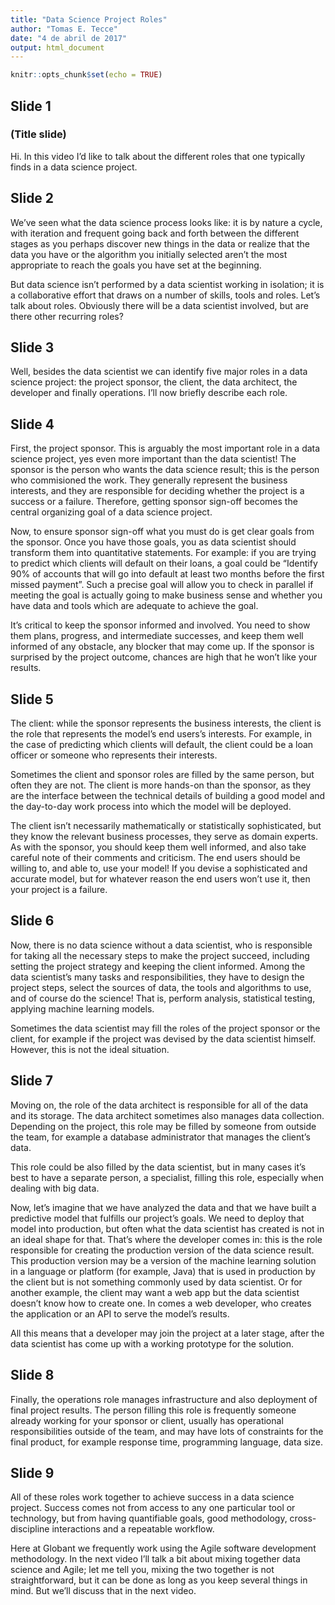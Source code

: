 ```yaml
---
title: "Data Science Project Roles"
author: "Tomas E. Tecce"
date: "4 de abril de 2017"
output: html_document
---
```


```r
knitr::opts_chunk$set(echo = TRUE)
```

## Slide 1

### (Title slide)

Hi. In this video I'd like to talk about the different roles that one typically
finds in a data science project.


## Slide 2

We've seen what the data science process looks like: it is by nature a cycle,
with iteration and frequent going back and forth between the different stages
as you perhaps discover new things in the data or realize that the data you 
have or the algorithm you initially selected aren't the most appropriate to
reach the goals you have set at the beginning.

But data science isn't performed by a data scientist working in isolation; it
is a collaborative effort that draws on a number of skills, tools and roles.
Let's talk about roles. Obviously there will be a data scientist involved, but
are there other recurring roles?


## Slide 3

Well, besides the data scientist we can identify five major roles in a data
science project: the project sponsor, the client, the data architect, the
developer and finally operations. I'll now briefly describe each role.


## Slide 4

First, the project sponsor. This is arguably the most important role in a data
science project, yes even more important than the data scientist! The sponsor
is the person who wants the data science result; this is the person who
commisioned the work. They generally represent the business interests, and they
are responsible for deciding whether the project is a success or a failure.
Therefore, getting sponsor sign-off becomes the central organizing goal of a
data science project.

Now, to ensure sponsor sign-off what you must do is get clear goals from the
sponsor. Once you have those goals, you as data scientist should transform them
into quantitative statements. For example: if you are trying to predict which
clients will default on their loans, a goal could be "Identify 90% of accounts
that will go into default at least two months before the first missed payment".
Such a precise goal will allow you to check in parallel if meeting the goal is
actually going to make business sense and whether you have data and tools which
are adequate to achieve the goal.

It's critical to keep the sponsor informed and involved. You need to show them
plans, progress, and intermediate successes, and keep them well informed of any
obstacle, any blocker that may come up. If the sponsor is surprised by the
project outcome, chances are high that he won't like your results.


## Slide 5

The client: while the sponsor represents the business interests, the client is
the role that represents the model's end users's interests. For example, in the
case of predicting which clients will default, the client could be a loan
officer or someone who represents their interests.

Sometimes the client and sponsor roles are filled by the same person, but often
they are not. The client is more hands-on than the sponsor, as they are the
interface between the technical details of building a good model and the
day-to-day work process into which the model will be deployed.

The client isn't necessarily mathematically or statistically sophisticated, but
they know the relevant business processes, they serve as domain experts. As
with the sponsor, you should keep them well informed, and also take careful
note of their comments and criticism. The end users should be willing to, and
able to, use your model! If you devise a sophisticated and accurate model, but
for whatever reason the end users won't use it, then your project is a failure.


## Slide 6

Now, there is no data science without a data scientist, who is responsible for
taking all the necessary steps to make the project succeed, including setting
the project strategy and keeping the client informed. Among the data
scientist's many tasks and responsibilities, they have to design the project
steps, select the sources of data, the tools and algorithms to use, and of 
course do the science! That is, perform analysis, statistical testing, applying
machine learning models.

Sometimes the data scientist may fill the roles of the project sponsor or the
client, for example if the project was devised by the data scientist himself.
However, this is not the ideal situation.


## Slide 7

Moving on, the role of the data architect is responsible for all of the data
and its storage. The data architect sometimes also manages data collection.
Depending on the project, this role may be filled by someone from outside the
team, for example a database administrator that manages the client's data.

This role could be also filled by the data scientist, but in many cases it's
best to have a separate person, a specialist, filling this role, especially
when dealing with big data.

Now, let's imagine that we have analyzed the data and that we have built a
predictive model that fulfills our project's goals. We need to deploy that
model into production, but often what the data scientist has created is not in
an ideal shape for that. That's where the developer comes in: this is the role
responsible for creating the production version of the data science result.
This production version may be a version of the machine learning solution in
a language or platform (for example, Java) that is used in production by the
client but is not something commonly used by data scientist. Or for another
example, the client may want a web app but the data scientist doesn't know
how to create one. In comes a web developer, who creates the application or
an API to serve the model's results.

All this means that a developer may join the project at a later stage, after
the data scientist has come up with a working prototype for the solution.


## Slide 8

Finally, the operations role manages infrastructure and also deployment of
final project results. The person filling this role is frequently someone
already working for your sponsor or client, usually has operational
responsibilities outside of the team, and may have lots of constraints for the
final product, for example response time, programming language, data size.


## Slide 9

All of these roles work together to achieve success in a data science project.
Success comes not from access to any one particular tool or technology, but
from having quantifiable goals, good methodology, cross-discipline interactions
and a repeatable workflow.

Here at Globant we frequently work using the Agile software development
methodology. In the next video I'll talk a bit about mixing together data
science and Agile; let me tell you, mixing the two together is not
straightforward, but it can be done as long as you keep several things in mind.
But we'll discuss that in the next video.



